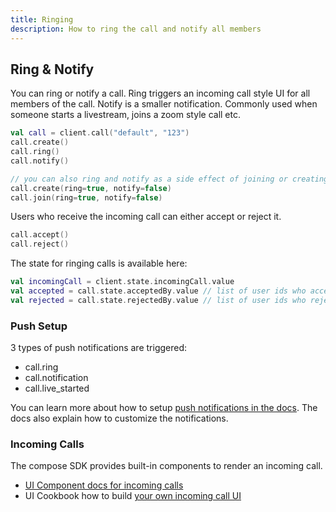 ```yaml
---
title: Ringing
description: How to ring the call and notify all members
---
```


## Ring & Notify

You can ring or notify a call. Ring triggers an incoming call style UI for all members of the call.
Notify is a smaller notification. Commonly used when someone starts a livestream, joins a zoom style call etc.

```kotlin
val call = client.call("default", "123")
call.create()
call.ring()
call.notify()

// you can also ring and notify as a side effect of joining or creating a call
call.create(ring=true, notify=false)
call.join(ring=true, notify=false)
```

Users who receive the incoming call can either accept or reject it.

```kotlin
call.accept()
call.reject()
```

The state for ringing calls is available here:

```kotlin
val incomingCall = client.state.incomingCall.value
val accepted = call.state.acceptedBy.value // list of user ids who accepted
val rejected = call.state.rejectedBy.value // list of user ids who rejected
```

### Push Setup

3 types of push notifications are triggered:

* call.ring
* call.notification
* call.live_started

You can learn more about how to setup [push notifications in the docs](./02-push-notifications/01-overview.mdx).
The docs also explain how to customize the notifications.

### Incoming Calls

The compose SDK provides built-in components to render an incoming call.

* [UI Component docs for incoming calls](../04-ui-components/04-call/04-ringing-call.mdx)
* UI Cookbook how to build [your own incoming call UI](../05-ui-cookbook/05-incoming-and-outgoing-call.mdx)
